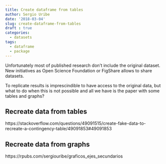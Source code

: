 ---
title: Create dataframe from tables
author: Sergio Uribe
date: '2018-03-04'
slug: create-dataframe-from-tables
draft : true
categories:
  - datasets
tags:
  - dataframe
  - package
---

Unfortunately most of published research don't include the original dataset. New initiatives as Open Science Foundation or FigShare allows to share datasets. 

To replicate results is imprescindible to have access to the original data, but what to do when this is not possible and all we have is the paper with some tables and graphs?

## Recreate data from tables
https://stackoverflow.com/questions/49091515/create-fake-data-to-recreate-a-contingency-table/49091853#49091853

## Recreate data from graphs
https://rpubs.com/sergiouribe/graficos_ejes_secundarios